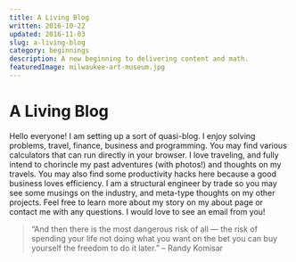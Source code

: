 ```yaml
---
title: A Living Blog
written: 2016-10-22
updated: 2016-11-03
slug: a-living-blog
category: beginnings
description: A new beginning to delivering content and math.
featuredImage: milwaukee-art-museum.jpg
---
```


# A Living Blog

Hello everyone! I am setting up a sort of quasi-blog. I enjoy solving problems, travel, finance, business and programming. You may find various calculators that can run directly in your browser. I love traveling, and fully intend to chorincle my past adventures (with photos!) and thoughts on my travels. You may also find some productivity hacks here because a good business loves efficiency. I am a structural engineer by trade so you may see some musings on the industry, and meta-type thoughts on my other projects. Feel free to learn more about my story on my about page or contact me with any questions. I would love to see an email from you!

> “And then there is the most dangerous risk of all — the risk of spending your life not doing what you want on the bet you can buy yourself the freedom to do it later.”
> – Randy Komisar
